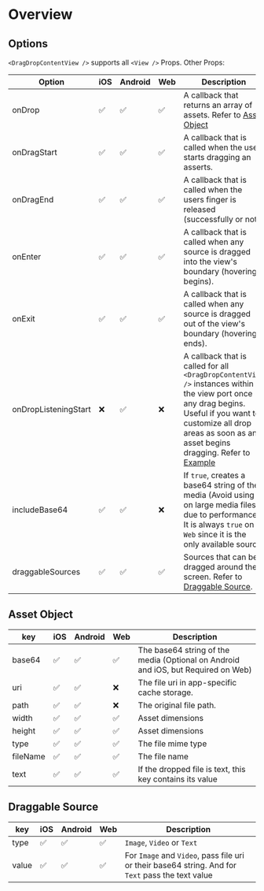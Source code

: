 # Overview

## Options

`<DragDropContentView />` supports all `<View />` Props. Other Props:

| Option                | iOS | Android | Web | Description                                                                                                                                                                                                                      |
| --------------------- | --- | ------- | --- | -------------------------------------------------------------------------------------------------------------------------------------------------------------------------------------------------------------------------------- |
| onDrop                | ✅  | ✅      | ✅  | A callback that returns an array of assets. Refer to [Asset Object](#asset-object)                                                                                                                                               |
| onDragStart           | ✅  | ✅      | ✅  | A callback that is called when the user starts dragging an asserts.                                                                                                                                                                   |
| onDragEnd             | ✅  | ✅      | ✅  | A callback that is called when the users finger is released (successfully or not).                                                                                                                                   |
| onEnter               | ✅  | ✅      | ✅  | A callback that is called when any source is dragged into the view's boundary (hovering begins).                                                                                                                                          |
| onExit                | ✅  | ✅      | ✅  | A callback that is called when any source is dragged out of the view's boundary (hovering ends).                                                                                                                                          |
| onDropListeningStart  | ❌  | ✅      | ❌  | A callback that is called for all `<DragDropContentView />` instances within the view port once any drag begins. Useful if you want to customize all drop areas as soon as any asset begins dragging. Refer to [Example](https://github.com/AlirezaHadjar/expo-drag-drop-content-view/tree/main/apps/example/src/components/IDragDropContentView/IDragDropContentView.tsx)                                                                                                                                     |
| includeBase64         | ✅  | ✅      | ❌  | If `true`, creates a base64 string of the media (Avoid using on large media files due to performance). It is always `true` on `Web` since it is the only available source.                                                                                                                            |
| draggableSources      | ✅  | ✅      | ✅  | Sources that can be dragged around the screen. Refer to [Draggable Source](#draggable-source).                                                                                                                                     |

## Asset Object

| key      | iOS | Android | Web | Description                                 |
| -------- | --- | ------- | --- | ------------------------------------------- |
| base64   | ✅  | ✅      | ✅  | The base64 string of the media (Optional on Android and iOS, but Required on Web)   |
| uri      | ✅  | ✅      | ❌  | The file uri in app-specific cache storage.   |
| path     | ✅  | ✅      | ❌  | The original file path.                      |
| width    | ✅  | ✅      | ✅  | Asset dimensions                            |
| height   | ✅  | ✅      | ✅  | Asset dimensions                            |
| type     | ✅  | ✅      | ✅  | The file mime type                           |
| fileName  | ✅  | ✅      | ✅  | The file name                                |
| text     | ✅  | ✅      | ✅  | If the dropped file is text, this key contains its value   |

## Draggable Source

| key      | iOS | Android | Web | Description                                 |
| -------- | --- | ------- | --- | ------------------------------------------- |
| type     | ✅  | ✅      | ✅  | `Image`, `Video` or `Text`   |
| value    | ✅  | ✅      | ✅  | For `Image` and `Video`, pass file uri or their base64 string. And for `Text` pass the text value    |
